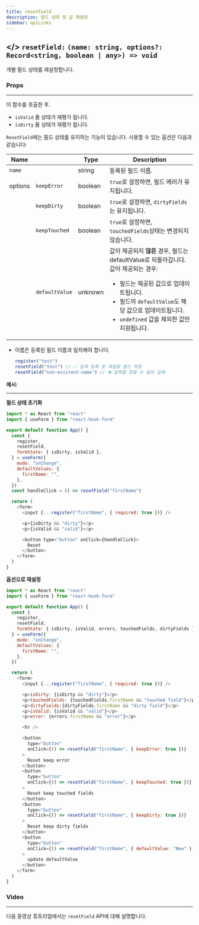 ```yaml
---
title: resetField
description: 필드 상태 및 값 재설정
sidebar: apiLinks
---
```


## \</> `resetField:` <TypeText>`(name: string, options?: Record<string, boolean | any>) => void`</TypeText>

개별 필드 상태를 재설정합니다.

### Props

---

이 함수를 호출한 후.

- `isValid` 폼 상태가 재평가 됩니다.
- `isDirty` 폼 상태가 재평가 됩니다.

`ResetField`에는 필드 상태를 유지하는 기능이 있습니다. 사용할 수 있는 옵션은 다음과 같습니다:

| Name    |                | Type                         | Description                                                                                                                                                                                                                                                                    |
| ------- | -------------- | ---------------------------- | ------------------------------------------------------------------------------------------------------------------------------------------------------------------------------------------------------------------------------------------------------------------------------ |
| `name`  |                | <TypeText>string</TypeText>  | 등록된 필드 이름.                                                                                                                                                                                                                                                              |
| options | `keepError`    | <TypeText>boolean</TypeText> | `true`로 설정하면, 필드 에러가 유지됩니다.                                                                                                                                                                                                                                     |
|         | `keepDirty`    | <TypeText>boolean</TypeText> | `true`로 설정하면, `dirtyFields`는 유지됩니다.                                                                                                                                                                                                                                 |
|         | `keepTouched`  | <TypeText>boolean</TypeText> | `true`로 설정하면, `touchedFields`상태는 변경되지 않습니다.                                                                                                                                                                                                                    |
|         | `defaultValue` | <TypeText>unknown</TypeText> | 값이 제공되지 **않은** 경우, 필드는 defaultValue로 되돌아갑니다.<br/>값이 제공되는 경우:<br/><ul><li>필드는 제공된 값으로 업데이트됩니다.</li> <li>필드의 `defaultValue`도 해당 값으로 업데이트됩니다.</li> <li><code>undefined</code> 값을 제외한 값만 지원됩니다.</li> </ul> |

<Admonition type="important" title="Rules">

- 이름은 등록된 필드 이름과 일치해야 합니다.

  ```javascript
  register("test")
  resetField("test") // ✅ 입력 등록 및 재설정 필드 작동
  resetField("non-existent-name") // ❌ 입력을 찾을 수 없어 실패
  ```

</Admonition>

**예시:**

---

**필드 상태 초기화**

```javascript copy sandbox="https://codesandbox.io/s/priceless-firefly-d0kuv"
import * as React from "react"
import { useForm } from "react-hook-form"

export default function App() {
  const {
    register,
    resetField,
    formState: { isDirty, isValid },
  } = useForm({
    mode: "onChange",
    defaultValues: {
      firstName: "",
    },
  })
  const handleClick = () => resetField("firstName")

  return (
    <form>
      <input {...register("firstName", { required: true })} />

      <p>{isDirty && "dirty"}</p>
      <p>{isValid && "valid"}</p>

      <button type="button" onClick={handleClick}>
        Reset
      </button>
    </form>
  )
}
```

**옵션으로 재설정**

```javascript copy sandbox="https://codesandbox.io/s/resetfield-with-options-iw4wd"
import * as React from "react"
import { useForm } from "react-hook-form"

export default function App() {
  const {
    register,
    resetField,
    formState: { isDirty, isValid, errors, touchedFields, dirtyFields },
  } = useForm({
    mode: "onChange",
    defaultValues: {
      firstName: "",
    },
  })

  return (
    <form>
      <input {...register("firstName", { required: true })} />

      <p>isDirty: {isDirty && "dirty"}</p>
      <p>touchedFields: {touchedFields.firstName && "touched field"}</p>
      <p>dirtyFields:{dirtyFields.firstName && "dirty field"}</p>
      <p>isValid: {isValid && "valid"}</p>
      <p>error: {errors.firstName && "error"}</p>

      <hr />

      <button
        type="button"
        onClick={() => resetField("firstName", { keepError: true })}
      >
        Reset keep error
      </button>
      <button
        type="button"
        onClick={() => resetField("firstName", { keepTouched: true })}
      >
        Reset keep touched fields
      </button>
      <button
        type="button"
        onClick={() => resetField("firstName", { keepDirty: true })}
      >
        Reset keep dirty fields
      </button>
      <button
        type="button"
        onClick={() => resetField("firstName", { defaultValue: "New" })}
      >
        update defaultValue
      </button>
    </form>
  )
}
```

### Video

---

다음 동영상 튜토리얼에서는 `resetField` API에 대해 설명합니다.

<YouTube youTubeId="IdLFcNaEFEo" />
